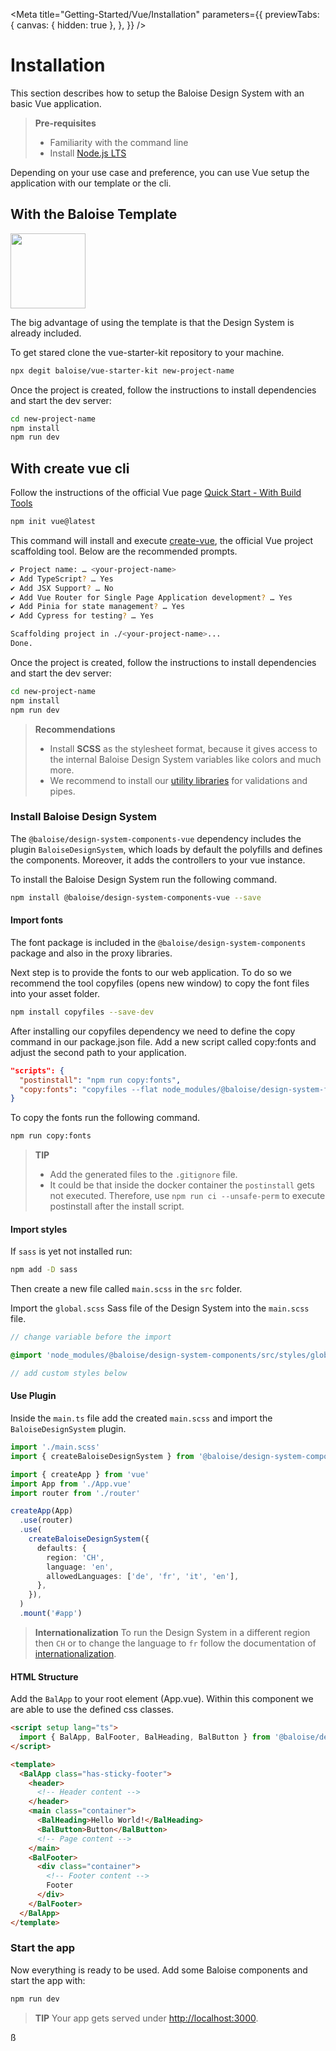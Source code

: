 
<Meta
  title="Getting-Started/Vue/Installation"
  parameters={{
    previewTabs: {
      canvas: { hidden: true },
    },
  }}
/>

# Installation

This section describes how to setup the Baloise Design System with an basic Vue application.

> **Pre-requisites**
>
> - Familiarity with the command line
> - Install [Node.js LTS](https://nodejs.org/en/)

Depending on your use case and preference, you can use Vue setup the application with our template or the cli.

## With the Baloise Template

<img width="120px" src="https://github.com/baloise/vue-starter-kit/raw/master/src/assets/logo.svg" />

The big advantage of using the template is that the Design System is already included.

To get stared clone the vue-starter-kit repository to your machine.

```bash
npx degit baloise/vue-starter-kit new-project-name
```

Once the project is created, follow the instructions to install dependencies and start the dev server:

```bash
cd new-project-name
npm install
npm run dev
```

## With create vue cli

Follow the instructions of the official Vue page [Quick Start - With Build Tools](https://staging.vuejs.org/guide/quick-start.html#with-build-tools)

```sh
npm init vue@latest
```

This command will install and execute [create-vue](https://github.com/vuejs/create-vue), the official
Vue project scaffolding tool. Below are the recommended prompts.

```sh
✔ Project name: … <your-project-name>
✔ Add TypeScript? … Yes
✔ Add JSX Support? … No
✔ Add Vue Router for Single Page Application development? … Yes
✔ Add Pinia for state management? … Yes
✔ Add Cypress for testing? … Yes

Scaffolding project in ./<your-project-name>...
Done.
```

Once the project is created, follow the instructions to install dependencies and start the dev server:

```bash
cd new-project-name
npm install
npm run dev
```

> **Recommendations**
>
> - Install **SCSS** as the stylesheet format, because it gives access to the internal Baloise Design System variables like colors and much more.
> - We recommend to install our [utility libraries](https://github.com/baloise/web-app-utils) for validations and pipes.

### Install Baloise Design System

The `@baloise/design-system-components-vue` dependency includes the plugin `BaloiseDesignSystem`, which loads by default the polyfills and defines the components.
Moreover, it adds the controllers to your vue instance.

To install the Baloise Design System run the following command.

```bash
npm install @baloise/design-system-components-vue --save
```

#### Import fonts

The font package is included in the `@baloise/design-system-components` package and also in the proxy libraries.

Next step is to provide the fonts to our web application. To do so we recommend the tool copyfiles (opens new window) to copy the font files into your asset folder.

```bash
npm install copyfiles --save-dev
```

After installing our copyfiles dependency we need to define the copy command in our package.json file. Add a new script called copy:fonts and adjust the second path to your application.

```json
"scripts": {
  "postinstall": "npm run copy:fonts",
  "copy:fonts": "copyfiles --flat node_modules/@baloise/design-system-fonts/lib/* public/assets/fonts"
}
```

To copy the fonts run the following command.

```bash
npm run copy:fonts
```

> **TIP**
>
> - Add the generated files to the `.gitignore` file.
> - It could be that inside the docker container the `postinstall` gets not executed. Therefore, use `npm run ci --unsafe-perm` to execute postinstall after the install script.

#### Import styles

If `sass` is yet not installed run:

```sh
npm add -D sass
```

Then create a new file called `main.scss` in the `src` folder.

Import the `global.scss` Sass file of the Design System into the `main.scss` file.

```scss
// change variable before the import

@import 'node_modules/@baloise/design-system-components/src/styles/global.scss';

// add custom styles below
```

#### Use Plugin

Inside the `main.ts` file add the created `main.scss` and import the `BaloiseDesignSystem` plugin.

```typescript
import './main.scss'
import { createBaloiseDesignSystem } from '@baloise/design-system-components-vue'

import { createApp } from 'vue'
import App from './App.vue'
import router from './router'

createApp(App)
  .use(router)
  .use(
    createBaloiseDesignSystem({
      defaults: {
        region: 'CH',
        language: 'en',
        allowedLanguages: ['de', 'fr', 'it', 'en'],
      },
    }),
  )
  .mount('#app')
```

> **Internationalization** To run the Design System in a different region then `CH` or to change the language to `fr` follow the documentation of [internationalization](?path=/docs/getting-started-internationalization--page).

#### HTML Structure

Add the `BalApp` to your root element (App.vue). Within this component we are able to use the defined css classes.

```html
<script setup lang="ts">
  import { BalApp, BalFooter, BalHeading, BalButton } from '@baloise/design-system-components-vue'
</script>

<template>
  <BalApp class="has-sticky-footer">
    <header>
      <!-- Header content -->
    </header>
    <main class="container">
      <BalHeading>Hello World!</BalHeading>
      <BalButton>Button</BalButton>
      <!-- Page content -->
    </main>
    <BalFooter>
      <div class="container">
        <!-- Footer content -->
        Footer
      </div>
    </BalFooter>
  </BalApp>
</template>
```

### Start the app

Now everything is ready to be used. Add some Baloise components and start the app with:

```bash
npm run dev
```

> **TIP**
> Your app gets served under [http://localhost:3000](http://localhost:3000).

<bal-doc-github link="/stories/getting-started/vue/01-installation.stories.mdx"></bal-doc-github>
ß
